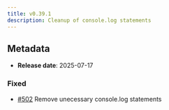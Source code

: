 ```yaml
---
title: v0.39.1
description: Cleanup of console.log statements
---
```


## Metadata

- **Release date**: 2025-07-17

### Fixed

- [#502](https://github.com/InditexTech/weavejs/issues/502) Remove unecessary console.log statements
